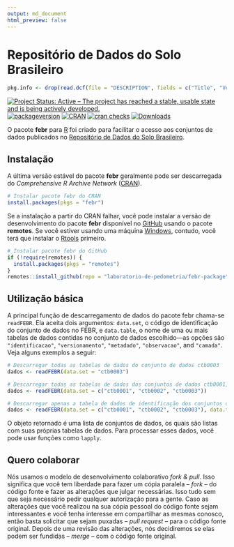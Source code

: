 ```yaml
---
output: md_document
html_preview: false
---
```


<!-- Generated by knitr: do not edit by hand. Please edit the content in README.Rmd -->

# Repositório de Dados do Solo Brasileiro

```r
pkg.info <- drop(read.dcf(file = "DESCRIPTION", fields = c("Title", "Version", "Date")))
```

[![Project Status: Active – The project has reached a stable, usable state and is being actively developed.](https://www.repostatus.org/badges/latest/active.svg)](https://www.repostatus.org/#active)
[![packageversion](https://img.shields.io/badge/devel%20version-`r pkg.info["Version"]`-firebrick.svg?style=flat-square)](commits/master)
<!-- [![Build Status](https://travis-ci.org/samuel-rosa/febr-package.svg?branch=master)](https://travis-ci.org/samuel-rosa/febr-package) -->
[![CRAN](https://www.r-pkg.org/badges/version/febr)](https://cran.r-project.org/package=febr)
[![cran checks](https://cranchecks.info/badges/worst/febr)](https://cran.r-project.org/web/checks/check_results_febr.html)
[![Downloads](https://cranlogs.r-pkg.org/badges/febr?color=brightgreen)](https://www.r-pkg.org/pkg/febr)

O pacote __febr__ para [R][rproject] foi criado para facilitar o acesso aos conjuntos de dados
publicados no [Repositório de Dados do Solo Brasileiro][febr].

[rproject]: https://www.r-project.org/
[febr]: https://www.pedometria.org/febr/

## Instalação

A última versão estável do pacote __febr__ geralmente pode ser descarregada do
_Comprehensive R Archive Network_ ([CRAN][cran]).

```R
# Instalar pacote febr do CRAN
install.packages(pkgs = "febr")
```

Se a instalação a partir do CRAN falhar, você pode instalar a versão de desenvolvimento do pacote
__febr__ disponível no [GitHub][github] usando o pacote __remotes__. Se você estiver usando uma
máquina [Windows][windows], contudo, você terá que instalar o [Rtools][rtools] primeiro.

```R
# Instalar pacote febr do GitHub
if (!require(remotes)) {
  install.packages(pkgs = "remotes")
}
remotes::install_github(repo = "laboratorio-de-pedometria/febr-package")
```

[windows]: https://cran.r-project.org/bin/windows/
[rtools]: https://cran.r-project.org/bin/windows/Rtools/
[cran]: https://CRAN.R-project.org/package=febr
[github]: https://github.com/laboratorio-de-pedometria/febr-package

## Utilização básica

A principal função de descarregamento de dados do pacote febr chama-se `readFEBR`. Ela aceita dois argumentos: `data.set`, o código de identificação do conjunto de dados no FEBR, e `data.table`, o nome de uma ou mais tabelas de dados contidas no conjunto de dados escolhido---as opções são `"identificacao"`, `"versionamento"`, `"metadado"`, `"observacao"`, and `"camada"`. Veja alguns exemplos a seguir:

```R
# Descarregar todas as tabelas de dados do conjunto de dados ctb0003
dados <- readFEBR(data.set = "ctb0003")
```

```R
# Descarregar todas as tabelas de dados dos conjuntos de dados ctb0001, ctb0002 e ctb0003
dados <- readFEBR(data.set = c("ctb0001", "ctb0002", "ctb0003"))
```

```R
# Descarregar apenas a tabela de dados de identificação dos conjuntos de dados ctb0001, ctb0002 e ctb0003
dados <- readFEBR(data.set = c("ctb0001", "ctb0002", "ctb0003"), data.table = "identificacao")
```

O objeto retornado é uma lista de conjuntos de dados, os quais são listas com suas próprias tabelas de dados. Para processar esses dados, você pode usar funções como `lapply`.

<!-- O pacote `febr` possui cinco funções para descarregamento de dados: -->

<!-- 1. `dataset`, para descarregar os dados de identificação de um ou mais conjuntos de dados; -->
<!-- 2. `observation`, para descarregar os dados das observações do solo de um ou mais conjuntos de dados; -->
<!-- 3. `layer`, para descarregar os dados das camadas das observações do solo de um ou mais conjuntos de dados; -->
<!-- 4. `metadata`, para descarregar os dados sobre os dados de um ou mais conjuntos de dados; -->
<!-- 5. `febr`, para descarregar todos os dados e metadados de um único conjunto de dados. -->

<!-- O principal argumento dessas cinco funções é `dataset`. Para esse argumento é passado o código de identificação de um ou mais conjuntos de dados publicados no FEBR. Isso descarrega os dados da tabela de dados indicada pela função escolhida. Por exemplo, -->

<!-- ```R -->
<!-- observation(dataset = "ctb0003") -->
<!-- ``` -->

<!-- descarrega os dados das observações do solo do conjunto de dados `ctb0003`. O código de identificação de todos os conjuntos de dados publicados no FEBR estão catalogados em http://www.ufsm.br/febr/catalog/. -->

<!-- No caso das funções `observation`, `layer` e `febr`, o segundo principal argumento é `variable`. Para esse argumento é passado o código de identificação da(s) variável(is) cujos dados devem ser retornados pela função escolhida. Por exemplo, -->

<!-- ```R -->
<!-- layers(dataset = "ctb0003", variable = "argila") -->
<!-- ``` -->

<!-- retorna os dados da variável `argila` do conjunto de dados `ctb0003`. O código de identificação de todas as variáveis contidas nos conjuntos de dados publicados no FEBR estão catalogados em https://goo.gl/hi77sB. -->

## Quero colaborar

Nós usamos o modelo de desenvolvimento colaborativo *fork & pull*.
Isso significa que você tem liberdade para fazer um cópia paralela -- *fork* -- do código fonte e fazer as alterações que julgar necessárias.
Isso tudo sem que seja necessário pedir qualquer autorização para a gente.
Caso as alterações que você realizou na sua cópia pessoal do código fonte sejam interessantes e você tenha interesse em compartilhar as mesmas conosco, então basta solicitar que sejam puxadas -- *pull request* -- para o código fonte original.
Depois de uma revisão das alterações, nós decidiremos se elas podem ser fundidas -- *merge* -- com o código fonte original.
